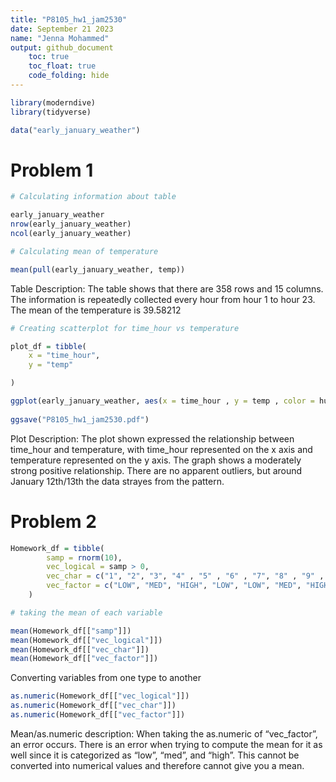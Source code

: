 ```yaml
---
title: "P8105_hw1_jam2530"
date: September 21 2023
name: "Jenna Mohammed"
output: github_document
    toc: true
    toc_float: true
    code_folding: hide
---
```


```r
library(moderndive)
library(tidyverse)
```


```r
data("early_january_weather")

```


# Problem 1

```r
# Calculating information about table

early_january_weather
nrow(early_january_weather)
ncol(early_january_weather)
```


```r
# Calculating mean of temperature

mean(pull(early_january_weather, temp))
```


Table Description: The table shows that there are 358 rows and 15 columns. The information is repeatedly collected every hour from hour 1 to hour 23. The mean of the temperature is 39.58212


```r
# Creating scatterplot for time_hour vs temperature

plot_df = tibble(
    x = "time_hour",
    y = "temp"

)

ggplot(early_january_weather, aes(x = time_hour , y = temp , color = humid )) + geom_point()
      
ggsave("P8105_hw1_jam2530.pdf")                                                                        
```

Plot Description: The plot shown expressed the relationship between time_hour and temperature, with time_hour represented on the x axis and temperature represented on the y axis. The graph shows a moderately strong positive relationship. There are no apparent outliers, but around January 12th/13th the data strayes from the pattern.


# Problem 2

```r
Homework_df = tibble(
        samp = rnorm(10),
        vec_logical = samp > 0,
        vec_char = c("1", "2", "3", "4" , "5" , "6" , "7", "8" , "9" , "10"),
        vec_factor = c("LOW", "MED", "HIGH", "LOW", "LOW", "MED", "HIGH", "LOW", "MED", "HIGH"),
    )

```

```r
# taking the mean of each variable

mean(Homework_df[["samp"]])
mean(Homework_df[["vec_logical"]])
mean(Homework_df[["vec_char"]])
mean(Homework_df[["vec_factor"]])

```

Converting variables from one type to another

```r
as.numeric(Homework_df[["vec_logical"]])
as.numeric(Homework_df[["vec_char"]])
as.numeric(Homework_df[["vec_factor"]])
```


Mean/as.numeric description: When taking the as.numeric of "vec_factor", an error occurs. There is an error when trying to compute the mean for it as well since it is categorized as "low", "med", and "high". This cannot be converted into numerical values and therefore cannot give you a mean.
